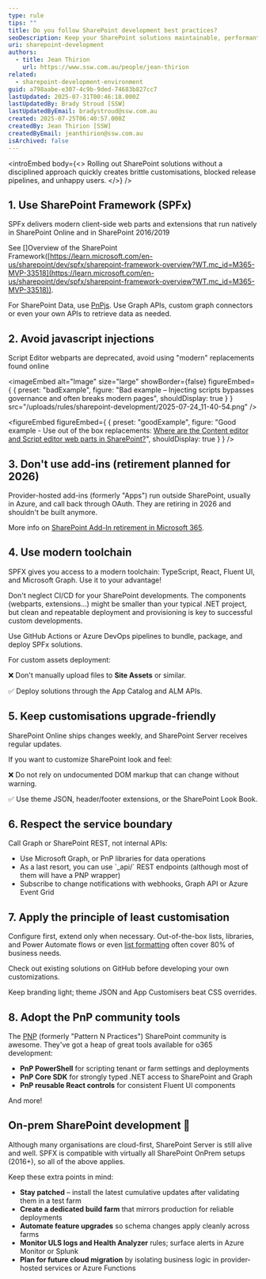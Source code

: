 ```yaml
---
type: rule
tips: ""
title: Do you follow SharePoint development best practices?
seoDescription: Keep your SharePoint solutions maintainable, performant, and secure by following modern development best practices for both SharePoint Online and SharePoint Server (on-premises).
uri: sharepoint-development
authors:
  - title: Jean Thirion
    url: https://www.ssw.com.au/people/jean-thirion
related:
  - sharepoint-development-environment
guid: a798aabe-e307-4c9b-9ded-74683b827cc7
lastUpdated: 2025-07-31T00:46:18.000Z
lastUpdatedBy: Brady Stroud [SSW]
lastUpdatedByEmail: bradystroud@ssw.com.au
created: 2025-07-25T06:40:57.000Z
createdBy: Jean Thirion [SSW]
createdByEmail: jeanthirion@ssw.com.au
isArchived: false
---
```

<introEmbed
  body={<>
Rolling out SharePoint solutions without a disciplined approach quickly creates brittle customisations, blocked release pipelines, and unhappy users.
  </>}
/>
## 1. Use SharePoint Framework (SPFx)

SPFx delivers modern client-side web parts and extensions that run natively in SharePoint Online and in SharePoint 2016/2019

See []Overview of the SharePoint Framework([https://learn.microsoft.com/en-us/sharepoint/dev/spfx/sharepoint-framework-overview?WT.mc_id=M365-MVP-33518](https://learn.microsoft.com/en-us/sharepoint/dev/spfx/sharepoint-framework-overview?WT.mc_id=M365-MVP-33518)).

For SharePoint Data, use [PnPjs](https://pnp.github.io/pnpjs). Use Graph APIs, custom graph connectors or even your own APIs to retrieve data as needed.

## 2. Avoid javascript injections

Script Editor webparts are deprecated, avoid using "modern" replacements found online

<imageEmbed
  alt="Image"
  size="large"
  showBorder={false}
  figureEmbed={ {
    preset: "badExample",
    figure: "Bad example – Injecting scripts bypasses governance and often breaks modern pages",
    shouldDisplay: true
  } }
  src="/uploads/rules/sharepoint-development/2025-07-24_11-40-54.png"
/>

<figureEmbed figureEmbed={ {
  preset: "goodExample",
  figure: "Good example - Use out of the box replacements: [Where are the Content editor and Script editor web parts in SharePoint?](https://support.microsoft.com/en-us/office/where-are-the-content-editor-and-script-editor-web-parts-in-sharepoint-ed6cc9ce-8b2a-480c-a655-1b9d7615cdbd)",
  shouldDisplay: true
} } />


## 3. Don't use add-ins (retirement planned for 2026)

Provider-hosted add-ins (formerly "Apps") run outside SharePoint, usually in Azure, and call back through OAuth. They are retiring in 2026 and shouldn't be built anymore.

More info on [SharePoint Add-In retirement in Microsoft 365](https://learn.microsoft.com/en-us/sharepoint/dev/sp-add-ins/retirement-announcement-for-add-ins?WT.mc_id=M365-MVP-33518).

## 4. Use modern toolchain

SPFX gives you access to a modern toolchain: TypeScript, React, Fluent UI, and Microsoft Graph. Use it to your advantage!

Don't neglect CI/CD for your SharePoint developments. The components (webparts, extensions...) might be smaller than your typical .NET project, but clean and repeatable deployment and provisioning is key to successful custom developments.

Use GitHub Actions or Azure DevOps pipelines to bundle, package, and deploy SPFx solutions.

For custom assets deployment:

❌ Don't manually upload files to **Site Assets** or similar.

✅ Deploy solutions through the App Catalog and ALM APIs.

## 5. Keep customisations upgrade-friendly

SharePoint Online ships changes weekly, and SharePoint Server receives regular updates.

If you want to customize SharePoint look and feel:

❌ Do not rely on undocumented DOM markup that can change without warning.

✅ Use theme JSON, header/footer extensions, or the SharePoint Look Book.

## 6. Respect the service boundary

Call Graph or SharePoint REST, not internal APIs:

* Use Microsoft Graph, or PnP libraries for data operations
* As a last resort, you can use \`_api/\` REST endpoints (although most of them will have a PNP wrapper)
* Subscribe to change notifications with webhooks, Graph API or Azure Event Grid

## 7. Apply the principle of least customisation

Configure first, extend only when necessary. Out-of-the-box lists, libraries, and Power Automate flows or even [list formatting](https://pnp.github.io/List-Formatting/) often cover 80% of business needs.

Check out existing solutions on GitHub before developing your own customizations.

Keep branding light; theme JSON and App Customisers beat CSS overrides.

## 8. Adopt the PnP community tools

The [PNP](https://pnp.github.io/) (formerly "Pattern N Practices") SharePoint community is awesome. They've got a heap of great tools available for o365 development:

* **PnP PowerShell** for scripting tenant or farm settings and deployments
* **PnP Core SDK** for strongly typed .NET access to SharePoint and Graph
* **PnP reusable React controls** for consistent Fluent UI components

And more!

## On-prem SharePoint development 🧓

Although many organisations are cloud-first, SharePoint Server is still alive and well. SPFX is compatible with virtually all SharePoint OnPrem setups (2016+), so all of the above applies.

Keep these extra points in mind:

* **Stay patched** – install the latest cumulative updates after validating them in a test farm
* **Create a dedicated build farm** that mirrors production for reliable deployments
* **Automate feature upgrades** so schema changes apply cleanly across farms
* **Monitor ULS logs and Health Analyzer** rules; surface alerts in Azure Monitor or Splunk
* **Plan for future cloud migration** by isolating business logic in provider-hosted services or Azure Functions
